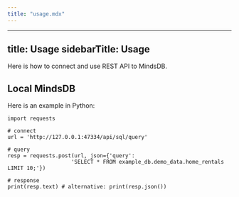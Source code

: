 ```yaml
---
title: "usage.mdx"
---
```


---
title: Usage
sidebarTitle: Usage
---

Here is how to connect and use REST API to MindsDB.

## Local MindsDB

Here is an example in Python:

```
import requests

# connect
url = 'http://127.0.0.1:47334/api/sql/query'

# query
resp = requests.post(url, json={'query':
                    'SELECT * FROM example_db.demo_data.home_rentals LIMIT 10;'})

# response
print(resp.text) # alternative: print(resp.json())
```
